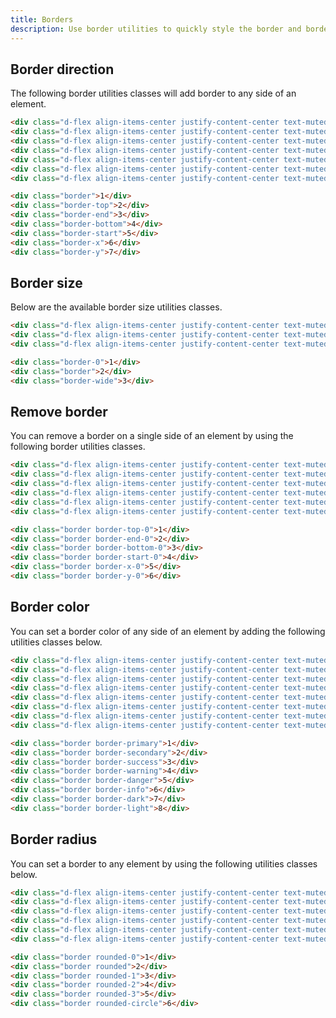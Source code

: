 ```yaml
---
title: Borders
description: Use border utilities to quickly style the border and border-radius of an element. Great for images, buttons, or any other element.
---
```


## Border direction

The following border utilities classes will add border to any side of an element.

```html example centered separated background="white"
<div class="d-flex align-items-center justify-content-center text-muted w-5 h-5 bg-light border">1</div>
<div class="d-flex align-items-center justify-content-center text-muted w-5 h-5 bg-light border-top">2</div>
<div class="d-flex align-items-center justify-content-center text-muted w-5 h-5 bg-light border-end">3</div>
<div class="d-flex align-items-center justify-content-center text-muted w-5 h-5 bg-light border-bottom">4</div>
<div class="d-flex align-items-center justify-content-center text-muted w-5 h-5 bg-light border-start">5</div>
<div class="d-flex align-items-center justify-content-center text-muted w-5 h-5 bg-light border-x">6</div>
<div class="d-flex align-items-center justify-content-center text-muted w-5 h-5 bg-light border-y">7</div>
```

```html
<div class="border">1</div>
<div class="border-top">2</div>
<div class="border-end">3</div>
<div class="border-bottom">4</div>
<div class="border-start">5</div>
<div class="border-x">6</div>
<div class="border-y">7</div>
```

## Border size

Below are the available border size utilities classes.

```html example centered separated background="white"
<div class="d-flex align-items-center justify-content-center text-muted w-5 h-5 bg-light border-0">1</div>
<div class="d-flex align-items-center justify-content-center text-muted w-5 h-5 bg-light border">2</div>
<div class="d-flex align-items-center justify-content-center text-muted w-5 h-5 bg-light border-wide">3</div>
```

```html
<div class="border-0">1</div>
<div class="border">2</div>
<div class="border-wide">3</div>
```

## Remove border

You can remove a border on a single side of an element by using the following border utilities classes.

```html example centered separated background="white"
<div class="d-flex align-items-center justify-content-center text-muted w-5 h-5 bg-light border border-top-0">1</div>
<div class="d-flex align-items-center justify-content-center text-muted w-5 h-5 bg-light border border-end-0">2</div>
<div class="d-flex align-items-center justify-content-center text-muted w-5 h-5 bg-light border border-bottom-0">3</div>
<div class="d-flex align-items-center justify-content-center text-muted w-5 h-5 bg-light border border-start-0">4</div>
<div class="d-flex align-items-center justify-content-center text-muted w-5 h-5 bg-light border border-x-0">5</div>
<div class="d-flex align-items-center justify-content-center text-muted w-5 h-5 bg-light border border-y-0">6</div>
```

```html
<div class="border border-top-0">1</div>
<div class="border border-end-0">2</div>
<div class="border border-bottom-0">3</div>
<div class="border border-start-0">4</div>
<div class="border border-x-0">5</div>
<div class="border border-y-0">6</div>
```

## Border color

You can set a border color of any side of an element by adding the following utilities classes below.

```html example centered separated background="white"
<div class="d-flex align-items-center justify-content-center text-muted w-5 h-5 bg-light border border-primary">1</div>
<div class="d-flex align-items-center justify-content-center text-muted w-5 h-5 bg-light border border-secondary">2</div>
<div class="d-flex align-items-center justify-content-center text-muted w-5 h-5 bg-light border border-success">3</div>
<div class="d-flex align-items-center justify-content-center text-muted w-5 h-5 bg-light border border-warning">4</div>
<div class="d-flex align-items-center justify-content-center text-muted w-5 h-5 bg-light border border-danger">5</div>
<div class="d-flex align-items-center justify-content-center text-muted w-5 h-5 bg-light border border-info">6</div>
<div class="d-flex align-items-center justify-content-center text-muted w-5 h-5 bg-light border border-dark">7</div>
<div class="d-flex align-items-center justify-content-center text-muted w-5 h-5 bg-light border border-light">8</div>
```

```html
<div class="border border-primary">1</div>
<div class="border border-secondary">2</div>
<div class="border border-success">3</div>
<div class="border border-warning">4</div>
<div class="border border-danger">5</div>
<div class="border border-info">6</div>
<div class="border border-dark">7</div>
<div class="border border-light">8</div>
```

## Border radius

You can set a border to any element by using the following utilities classes below.

```html example centered separated background="white"
<div class="d-flex align-items-center justify-content-center text-muted  w-5 h-5 bg-light border rounded-0">1</div>
<div class="d-flex align-items-center justify-content-center text-muted  w-5 h-5 bg-light border rounded">2</div>
<div class="d-flex align-items-center justify-content-center text-muted  w-5 h-5 bg-light border rounded-1">3</div>
<div class="d-flex align-items-center justify-content-center text-muted  w-5 h-5 bg-light border rounded-2">4</div>
<div class="d-flex align-items-center justify-content-center text-muted  w-5 h-5 bg-light border rounded-3">5</div>
<div class="d-flex align-items-center justify-content-center text-muted  w-5 h-5 bg-light border rounded-circle">6</div>
```

```html
<div class="border rounded-0">1</div>
<div class="border rounded">2</div>
<div class="border rounded-1">3</div>
<div class="border rounded-2">4</div>
<div class="border rounded-3">5</div>
<div class="border rounded-circle">6</div>
```
